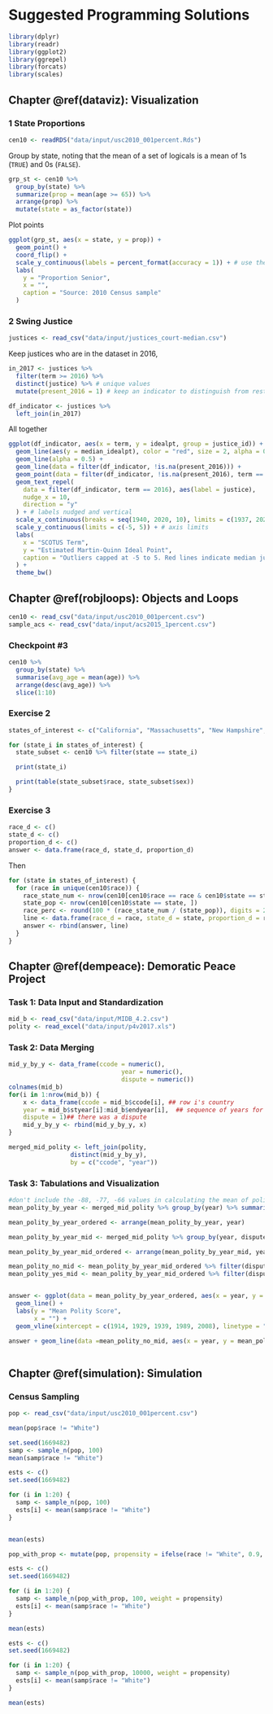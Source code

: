 # Suggested Programming Solutions {-}

```r
library(dplyr)
library(readr)
library(ggplot2)
library(ggrepel)
library(forcats)
library(scales)
```



## Chapter \@ref(dataviz): Visualization


### 1 State Proportions {-}

```r
cen10 <- readRDS("data/input/usc2010_001percent.Rds")
```


Group by state, noting that the mean of a set of logicals is a mean of 1s (`TRUE`) and 0s (`FALSE`).

```r
grp_st <- cen10 %>%
  group_by(state) %>%
  summarize(prop = mean(age >= 65)) %>%
  arrange(prop) %>%
  mutate(state = as_factor(state))
```


Plot points
```r
ggplot(grp_st, aes(x = state, y = prop)) +
  geom_point() +
  coord_flip() +
  scale_y_continuous(labels = percent_format(accuracy = 1)) + # use the scales package to format percentages
  labs(
    y = "Proportion Senior",
    x = "",
    caption = "Source: 2010 Census sample"
  )
```





### 2 Swing Justice {-}


```r
justices <- read_csv("data/input/justices_court-median.csv")
```

Keep justices who are in the dataset in 2016, 
```r
in_2017 <- justices %>%
  filter(term >= 2016) %>%
  distinct(justice) %>% # unique values
  mutate(present_2016 = 1) # keep an indicator to distinguish from rest after merge

df_indicator <- justices %>%
  left_join(in_2017)
```

All together 
```r
ggplot(df_indicator, aes(x = term, y = idealpt, group = justice_id)) +
  geom_line(aes(y = median_idealpt), color = "red", size = 2, alpha = 0.1) +
  geom_line(alpha = 0.5) +
  geom_line(data = filter(df_indicator, !is.na(present_2016))) +
  geom_point(data = filter(df_indicator, !is.na(present_2016), term == 2018)) +
  geom_text_repel(
    data = filter(df_indicator, term == 2016), aes(label = justice),
    nudge_x = 10,
    direction = "y"
  ) + # labels nudged and vertical
  scale_x_continuous(breaks = seq(1940, 2020, 10), limits = c(1937, 2020)) + # axis breaks
  scale_y_continuous(limits = c(-5, 5)) + # axis limits
  labs(
    x = "SCOTUS Term",
    y = "Estimated Martin-Quinn Ideal Point",
    caption = "Outliers capped at -5 to 5. Red lines indicate median justice. Current justices of the 2017 Court in black."
  ) +
  theme_bw()
```


## Chapter \@ref(robjloops): Objects and Loops


```r
cen10 <- read_csv("data/input/usc2010_001percent.csv")
sample_acs <- read_csv("data/input/acs2015_1percent.csv")
```


### Checkpoint #3 {-}


```r
cen10 %>%
  group_by(state) %>%
  summarise(avg_age = mean(age)) %>%
  arrange(desc(avg_age)) %>%
  slice(1:10)
```



### Exercise 2 {-}


```r
states_of_interest <- c("California", "Massachusetts", "New Hampshire", "Washington")

for (state_i in states_of_interest) {
  state_subset <- cen10 %>% filter(state == state_i)

  print(state_i)

  print(table(state_subset$race, state_subset$sex))
}
```



### Exercise 3 {-}


```r
race_d <- c()
state_d <- c()
proportion_d <- c()
answer <- data.frame(race_d, state_d, proportion_d)
```

Then 

```r
for (state in states_of_interest) {
  for (race in unique(cen10$race)) {
    race_state_num <- nrow(cen10[cen10$race == race & cen10$state == state, ])
    state_pop <- nrow(cen10[cen10$state == state, ])
    race_perc <- round(100 * (race_state_num / (state_pop)), digits = 2)
    line <- data.frame(race_d = race, state_d = state, proportion_d = race_perc)
    answer <- rbind(answer, line)
  }
}
```


## Chapter \@ref(dempeace): Demoratic Peace Project

### Task 1: Data Input and Standardization {-}

```r
mid_b <- read_csv("data/input/MIDB_4.2.csv")
polity <- read_excel("data/input/p4v2017.xls")

```



### Task 2: Data Merging {-}

```r
mid_y_by_y <- data_frame(ccode = numeric(),
                               year = numeric(),
                               dispute = numeric())
colnames(mid_b)
for(i in 1:nrow(mid_b)) {
    x <- data_frame(ccode = mid_b$ccode[i], ## row i's country
    year = mid_b$styear[i]:mid_b$endyear[i],  ## sequence of years for dispute in row i
    dispute = 1)## there was a dispute
    mid_y_by_y <- rbind(mid_y_by_y, x)
}

merged_mid_polity <- left_join(polity,
                 distinct(mid_y_by_y),
                 by = c("ccode", "year"))
```


### Task 3: Tabulations and Visualization {-}


```r

#don't include the -88, -77, -66 values in calculating the mean of polity
mean_polity_by_year <- merged_mid_polity %>% group_by(year) %>% summarise(mean_polity = mean(polity[which(polity <11 & polity > -11)]))

mean_polity_by_year_ordered <- arrange(mean_polity_by_year, year) 

mean_polity_by_year_mid <- merged_mid_polity %>% group_by(year, dispute) %>% summarise(mean_polity_mid = mean(polity[which(polity <11 & polity > -11)]))

mean_polity_by_year_mid_ordered <- arrange(mean_polity_by_year_mid, year) 

mean_polity_no_mid <- mean_polity_by_year_mid_ordered %>% filter(dispute == 0)
mean_polity_yes_mid <- mean_polity_by_year_mid_ordered %>% filter(dispute == 1)


answer <- ggplot(data = mean_polity_by_year_ordered, aes(x = year, y = mean_polity)) +
  geom_line() +
  labs(y = "Mean Polity Score",
       x = "") +
  geom_vline(xintercept = c(1914, 1929, 1939, 1989, 2008), linetype = "dashed")

answer + geom_line(data =mean_polity_no_mid, aes(x = year, y = mean_polity_mid), col = "indianred") + geom_line(data =mean_polity_yes_mid, aes(x = year, y = mean_polity_mid), col = "dodgerblue")



```

## Chapter \@ref(simulation): Simulation

### Census Sampling

```r
pop <- read_csv("data/input/usc2010_001percent.csv")
```

```r
mean(pop$race != "White")
```


```r
set.seed(1669482)
samp <- sample_n(pop, 100)
mean(samp$race != "White")
```


```r
ests <- c()
set.seed(1669482)

for (i in 1:20) {
  samp <- sample_n(pop, 100)
  ests[i] <- mean(samp$race != "White")
}


mean(ests)
```



```r
pop_with_prop <- mutate(pop, propensity = ifelse(race != "White", 0.9, 1))
```

```r
ests <- c()
set.seed(1669482)

for (i in 1:20) {
  samp <- sample_n(pop_with_prop, 100, weight = propensity)
  ests[i] <- mean(samp$race != "White")
}

mean(ests)
```


```r
ests <- c()
set.seed(1669482)

for (i in 1:20) {
  samp <- sample_n(pop_with_prop, 10000, weight = propensity)
  ests[i] <- mean(samp$race != "White")
}

mean(ests)
```


